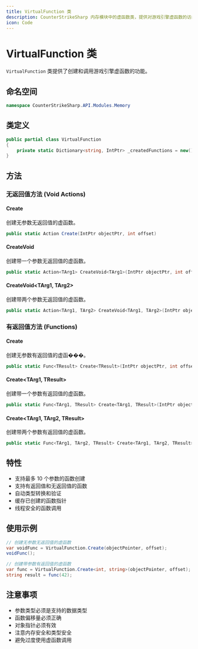 ```yaml
---
title: VirtualFunction 类
description: CounterStrikeSharp 内存模块中的虚函数类，提供对游戏引擎虚函数的访问和调用功能
icon: Code
---
```


# VirtualFunction 类

`VirtualFunction` 类提供了创建和调用游戏引擎虚函数的功能。

## 命名空间

```csharp
namespace CounterStrikeSharp.API.Modules.Memory
```

## 类定义

```csharp
public partial class VirtualFunction
{
    private static Dictionary<string, IntPtr> _createdFunctions = new();
}
```

## 方法

### 无返回值方法 (Void Actions)

#### Create

创建无参数无返回值的虚函数。

```csharp
public static Action Create(IntPtr objectPtr, int offset)
```

#### CreateVoid<TArg1>

创建带一个参数无返回值的虚函数。

```csharp
public static Action<TArg1> CreateVoid<TArg1>(IntPtr objectPtr, int offset)
```

#### CreateVoid<TArg1, TArg2>

创建带两个参数无返回值的虚函数。

```csharp
public static Action<TArg1, TArg2> CreateVoid<TArg1, TArg2>(IntPtr objectPtr, int offset)
```

### 有返回值方法 (Functions)

#### Create<TResult>

创建无参数有返回值的虚函���。

```csharp
public static Func<TResult> Create<TResult>(IntPtr objectPtr, int offset)
```

#### Create<TArg1, TResult>

创建带一个参数有返回值的虚函数。

```csharp
public static Func<TArg1, TResult> Create<TArg1, TResult>(IntPtr objectPtr, int offset)
```

#### Create<TArg1, TArg2, TResult>

创建带两个参数有返回值的虚函数。

```csharp
public static Func<TArg1, TArg2, TResult> Create<TArg1, TArg2, TResult>(IntPtr objectPtr, int offset)
```

## 特性

- 支持最多 10 个参数的函数创建
- 支持有返回值和无返回值的函数
- 自动类型转换和验证
- 缓存已创建的函数指针
- 线程安全的函数调用

## 使用示例

```csharp
// 创建无参数无返回值的虚函数
var voidFunc = VirtualFunction.Create(objectPointer, offset);
voidFunc();

// 创建带参数有返回值的虚函数
var func = VirtualFunction.Create<int, string>(objectPointer, offset);
string result = func(42);
```

## 注意事项

- 参数类型必须是支持的数据类型
- 函数偏移量必须正确
- 对象指针必须有效
- 注意内存安全和类型安全
- 避免过度使用虚函数调用
``` 